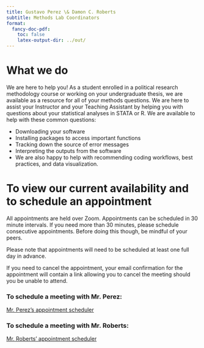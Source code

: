 ```yaml
---
title: Gustavo Perez \& Damon C. Roberts
subtitle: Methods Lab Coordinators
format:
  fancy-doc-pdf:
    toc: false
    latex-output-dir: ../out/
---
```


# What we do

We are here to help you! As a student enrolled in a political research methodology course or working on your undergraduate thesis, we are available as a resource for all of your methods questions. We are here to assist your Instructor and your Teaching Assistant by helping you with questions about your statistical analyses in STATA or R. We are available to help with these common questions:

- Downloading your software
- Installing packages to access important functions
- Tracking down the source of error messages
- Interpreting the outputs from the software
- We are also happy to help with recommending coding workflows, best practices, and data visualization.

# To view our current availability and to schedule an appointment

All appointments are held over Zoom. Appointments can be scheduled in 30 minute intervals. If you need more than 30 minutes, please schedule consecutive appointments. Before doing this though, be mindful of your peers.

Please note that appointments will need to be scheduled at least one full day in advance.

If you need to cancel the appointment, your email confirmation for the appointment will contain a link allowing you to cancel the meeting should you be unable to attend.

### To schedule a meeting with Mr. Perez:

[Mr. Perez's appointment scheduler](https://calendly.com/gustavoperezarrobo/30min)

### To schedule a meeting with Mr. Roberts:

[Mr. Roberts' appointment scheduler](https://calendly.com/damoncharlesroberts/fa2023-office-hours)